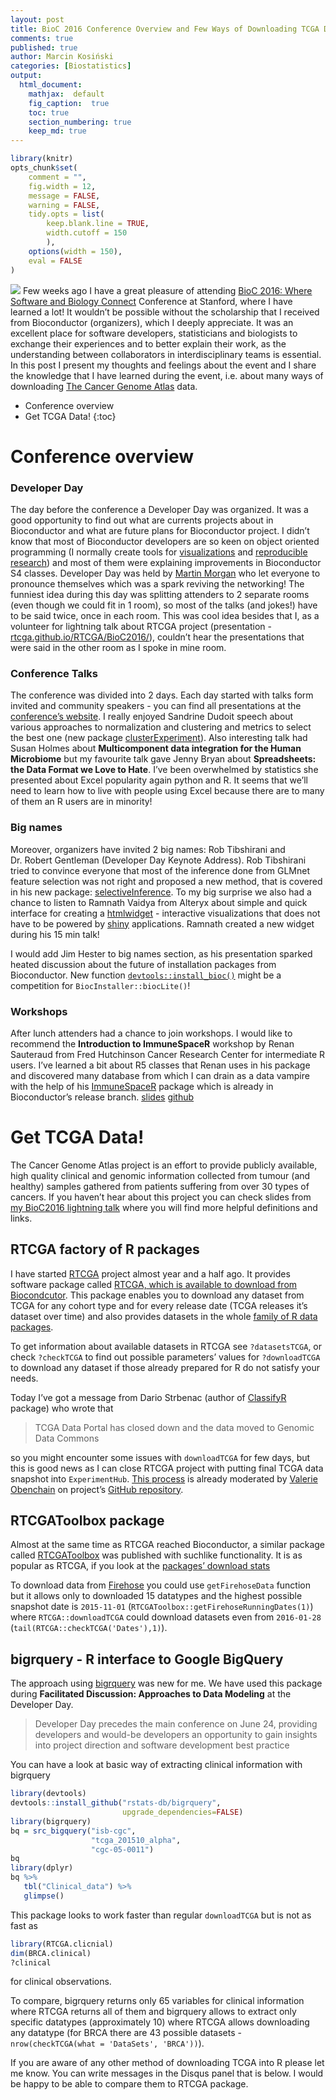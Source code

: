 ```yaml
---
layout: post
title: BioC 2016 Conference Overview and Few Ways of Downloading TCGA Data
comments: true
published: true
author: Marcin Kosiński
categories: [Biostatistics]
output:
  html_document:
    mathjax:  default
    fig_caption:  true
    toc: true
    section_numbering: true
    keep_md: true
---
```

```r
library(knitr)
opts_chunk$set(
	comment = "",
	fig.width = 12, 
	message = FALSE,
	warning = FALSE,
	tidy.opts = list(
		keep.blank.line = TRUE,
		width.cutoff = 150
		),
	options(width = 150),
	eval = FALSE
)
```
<img src="/images/fulls/intro_rtcga_presentation.PNG" class="fit image"> Few weeks ago I have a great pleasure of attending [BioC 2016: Where Software and Biology Connect](http://bioconductor.org/help/course-materials/2016/BioC2016/) Conference at Stanford, where I have learned a lot! It wouldn't be possible without the scholarship that I received from Bioconductor (organizers), which I deeply appreciate. It was an excellent place for software developers, statisticians and biologists to exchange their experiences and to better explain their work, as the understanding between collaborators in interdisciplinary teams is essential. In this post I present my thoughts and feelings about the event and I share the knowledge that I have learned during the event, i.e. about many ways of downloading [The Cancer Genome Atlas](http://cancergenome.nih.gov/) data.

* Conference overview
* Get TCGA Data!
{:toc}


# Conference overview

### Developer Day

The day before the conference a Developer Day was organized. It was a good opportunity to find out what are currents projects about in Bioconductor and what are future plans for Bioconductor project. I didn't know that most of Bioconductor developers are so keen on object oriented programming (I normally create tools for [visualizations](http://r-addict.com/2016/05/23/Informative-Survival-Plots.html) and [reproducible research](http://r-addict.com/2016/06/13/RHero-Saves-Backup-City-With-archivist-github.html)) and most of them were explaining improvements in Bioconductor S4 classes. Developer Day was held by [Martin Morgan ](https://www.roswellpark.edu/martin-morgan) who let everyone to pronounce themselves which was a spark reviving the networking! The funniest idea during this day was splitting attenders to 2 separate rooms (even though we could fit in 1 room), so most of the talks (and jokes!) have to be said twice, once in each room. This was cool idea besides that I, as a volunteer for lightning talk about RTCGA project (presentation - [rtcga.github.io/RTCGA/BioC2016/](http://rtcga.github.io/RTCGA/BioC2016/)), couldn't hear the presentations that were said in the other room as I spoke in mine room.

### Conference Talks

The conference was divided into 2 days. Each day started with talks form invited and community speakers - you can find all presentations at the [conference's website](http://bioconductor.org/help/course-materials/2016/BioC2016/). I really enjoyed Sandrine Dudoit speech about various approaches to normalization and clustering and metrics to select the best one (new package [clusterExperiment](https://bioconductor.org/packages/devel/bioc/html/clusterExperiment.html)). Also interesting talk had Susan Holmes about **Multicomponent data integration for the Human Microbiome** but my favourite talk gave Jenny Bryan about **Spreadsheets: the Data Format we Love to Hate**. I've been overwhelmed by statistics she presented about Excel popularity again python and R. It seems that we'll need to learn how to live with people using Excel because there are to many of them an R users are in minority! 

### Big names

Moreover, organizers have invited 2 big names: Rob Tibshirani and Dr. Robert Gentleman (Developer Day Keynote Address). Rob Tibshirani tried to convince everyone that most of the inference done from GLMnet feature selection was not right and proposed a new method, that is covered in his new package: [selectiveInference](https://cran.r-project.org/web/packages/selectiveInference/index.html). To my big surprise we also had a chance to listen to Ramnath Vaidya from Alteryx about simple and quick interface for creating a [htmlwidget](http://www.htmlwidgets.org/) - interactive visualizations that does not have to be powered by [shiny](http://shiny.rstudio.com/) applications. Ramnath created a new widget during his 15 min talk! 

I would add Jim Hester to big names section, as his presentation sparked heated discussion about the future of installation packages from Bioconductor. New function [`devtools::install_bioc()`](https://github.com/hadley/devtools/blob/master/R/install-bioc.r) might be a competition for `BiocInstaller::biocLite()`!

### Workshops

After lunch attenders had a chance to join workshops. I would like to recommend the **Introduction to ImmuneSpaceR** workshop by Renan Sauteraud from Fred Hutchinson Cancer Research Center for intermediate R users. I've learned a bit about R5 classes that Renan uses in his package and discovered many database from which I can drain as a data vampire with the help of his [ImmuneSpaceR](http://bioconductor.org/packages/release/bioc/html/ImmuneSpaceR.html) package which is already in Bioconductor's release branch. [slides](http://bioconductor.org/help/course-materials/2016/BioC2016/ConcurrentWorkshops1/Sauteraud.html) [github](https://github.com/SRenan/bioc2016)

# Get TCGA Data!

The Cancer Genome Atlas project is an effort to provide publicly available, high quality clinical and genomic information collected from tumour (and healthy) samples gathered from patients suffering from over 30 types of cancers. If you haven't hear about this project you can check slides from [my BioC2016 lightning talk](https://rtcga.github.io/RTCGA/BioC2016/) where you will find more helpful definitions and links.

## RTCGA factory of R packages

I have started [RTCGA](http://rtcga.github.io/RTCGA/) project almost year and a half ago. It provides software package called [RTCGA, which is available to download from Biocondcutor](https://bioconductor.org/packages/release/bioc/html/RTCGA.html). This package enables you to download any dataset from TCGA for any cohort type and for every release date (TCGA releases it's dataset over time) and also provides datasets in the whole [family of R data packages](http://r-addict.com/2016/05/04/RTCGA-Quick-Guide.html).

To get information about available datasets in RTCGA see `?datasetsTCGA`, or check `?checkTCGA` to find out possible parameters' values for `?downloadTCGA` to download any dataset if those already prepared for R do not satisfy your needs.

Today I've got a message from Dario Strbenac (author of [ClassifyR](http://bioconductor.org/packages/ClassifyR/) package) who wrote that

>  TCGA Data Portal has closed down and the data moved to Genomic Data Commons

so you might encounter some issues with `downloadTCGA` for few days, but this is good news as I can close RTCGA project with putting final TCGA data snapshot into `ExperimentHub`. [This process](https://github.com/RTCGA/RTCGA/issues/85) is already moderated by [Valerie Obenchain](https://github.com/vobencha) on project's [GitHub repository](https://github.com/RTCGA/).

## RTCGAToolbox package 

Almost at the same time as RTCGA reached Bioconductor, a similar package called [RTCGAToolbox](https://www.bioconductor.org/packages/3.3/bioc/html/RTCGAToolbox.html) was published with suchlike functionality. It is as popular as RTCGA, if you look at the [packages' download stats](http://bioconductor.org/packages/stats/) 
	
To download data from [Firehose](http://gdac.broadinstitute.org/) you could use `getFirehoseData` function but it allows only to downloaded 15 datatypes and the highest possible snapshot date is `2015-11-01` (`RTCGAToolbox::getFirehoseRunningDates(1)`) where `RTCGA::downloadTCGA` could download datasets even from `2016-01-28` (`tail(RTCGA::checkTCGA('Dates'),1)`).

## bigrquery - R interface to Google BigQuery

The approach using [bigrquery](https://cran.r-project.org/web/packages/bigrquery/index.html) was new for me. We have used this package during **Facilitated Discussion: Approaches to Data Modeling** at the Developer Day.

> Developer Day precedes the main conference on June 24, providing developers and would-be developers an opportunity to gain insights into project direction and software development best practice

You can have a look at basic way of extracting clinical information with bigrquery

```r
library(devtools)
devtools::install_github("rstats-db/bigrquery",
                         upgrade_dependencies=FALSE)
library(bigrquery)
bq = src_bigquery("isb-cgc",
                  "tcga_201510_alpha",
                  "cgc-05-0011")
bq
library(dplyr)
bq %>% 
   tbl("Clinical_data") %>%
   glimpse()
```

This package looks to work faster than regular `downloadTCGA` but is not as fast as 

```r
library(RTCGA.clicnial)
dim(BRCA.clinical)
?clinical
```

for clinical observations. 

To compare, bigrquery returns only 65 variables for clinical information where RTCGA returns all of them and bigrquery allows to extract only specific datatypes (approximately 10) where RTCGA allows downloading any datatype (for BRCA there are 43 possible datasets - `nrow(checkTCGA(what = 'DataSets', 'BRCA'))`).




If you are aware of any other method of downloading TCGA into R please let me know. You can write messages in the Disqus panel that is below. I would be happy to be able to compare them to RTCGA package.